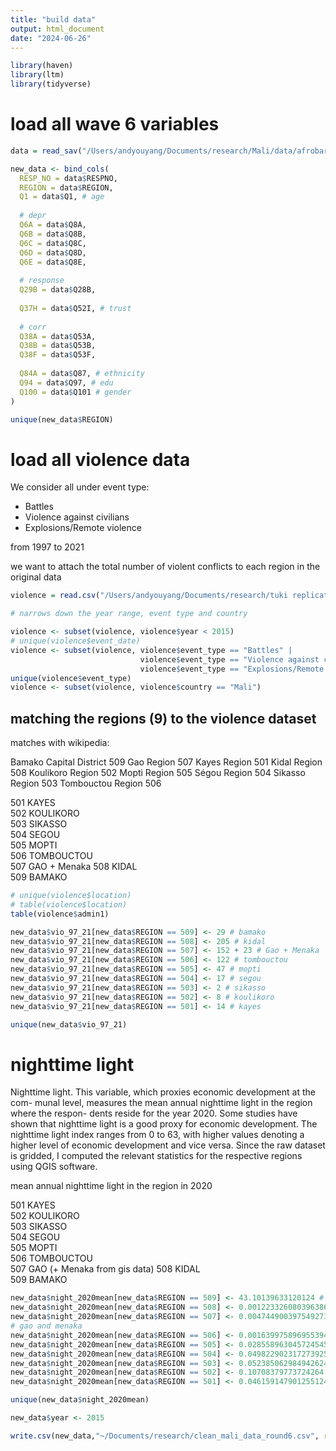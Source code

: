 ```yaml
---
title: "build data"
output: html_document
date: "2024-06-26"
---
```


```r
library(haven)
library(ltm)
library(tidyverse)
```


# load all wave 6 variables

```r
data = read_sav("/Users/andyouyang/Documents/research/Mali/data/afrobarometer_mli_r6_2015.sav")
```

```r
new_data <- bind_cols(
  RESP_NO = data$RESPNO,
  REGION = data$REGION,
  Q1 = data$Q1, # age
  
  # depr
  Q6A = data$Q8A,
  Q6B = data$Q8B,
  Q6C = data$Q8C,
  Q6D = data$Q8D,
  Q6E = data$Q8E,
  
  # response
  Q29B = data$Q28B, 
  
  Q37H = data$Q52I, # trust
  
  # corr
  Q38A = data$Q53A,
  Q38B = data$Q53B,
  Q38F = data$Q53F,
  
  Q84A = data$Q87, # ethnicity
  Q94 = data$Q97, # edu
  Q100 = data$Q101 # gender
)
```

```r
unique(new_data$REGION)
```


# load all violence data

We consider all under event type:

- Battles
- Violence against civilians
- Explosions/Remote violence

from 1997 to 2021 

we want to attach the total number of violent conflicts to each region in the original data


```r
violence = read.csv("/Users/andyouyang/Documents/research/tuki replication/Africa_1997-2024_Jun21.csv")
```


```r
# narrows down the year range, event type and country 

violence <- subset(violence, violence$year < 2015)
# unique(violence$event_date)
violence <- subset(violence, violence$event_type == "Battles" | 
                             violence$event_type == "Violence against civilians" | 
                             violence$event_type == "Explosions/Remote violence")
unique(violence$event_type)
violence <- subset(violence, violence$country == "Mali")
```

## matching the regions (9) to the violence dataset

matches with wikipedia: 

Bamako Capital District     509
Gao Region                  507
Kayes Region                501
Kidal Region                508
Koulikoro Region            502
Mopti Region                505
Ségou Region                504
Sikasso Region              503
Tombouctou Region           506

501	KAYES			
502	KOULIKORO			
503	SIKASSO			
504	SEGOU			
505	MOPTI			
506	TOMBOUCTOU			
507	GAO			   + Menaka
508	KIDAL			
509	BAMAKO

```r
# unique(violence$location)
# table(violence$location)
table(violence$admin1)
```

```r
new_data$vio_97_21[new_data$REGION == 509] <- 29 # bamako
new_data$vio_97_21[new_data$REGION == 508] <- 205 # kidal
new_data$vio_97_21[new_data$REGION == 507] <- 152 + 23 # Gao + Menaka
new_data$vio_97_21[new_data$REGION == 506] <- 122 # tombouctou
new_data$vio_97_21[new_data$REGION == 505] <- 47 # mopti
new_data$vio_97_21[new_data$REGION == 504] <- 17 # segou
new_data$vio_97_21[new_data$REGION == 503] <- 2 # sikasso 
new_data$vio_97_21[new_data$REGION == 502] <- 8 # koulikoro
new_data$vio_97_21[new_data$REGION == 501] <- 14 # kayes
```

```r
unique(new_data$vio_97_21)
```

# nighttime light

Nighttime light. This variable, which proxies economic development at the com-
munal level, measures the mean annual nighttime light in the region where the respon-
dents reside for the year 2020. Some studies have shown that nighttime light is a
good proxy for economic development. The nighttime light index ranges from 0
to 63, with higher values denoting a higher level of economic development and vice
versa. Since the raw dataset is gridded, I computed the relevant statistics for the
respective regions using QGIS software.

mean annual nighttime light in the region in 2020

501	KAYES			
502	KOULIKORO			
503	SIKASSO			
504	SEGOU			
505	MOPTI			
506	TOMBOUCTOU			
507	GAO		        (+ Menaka from gis data)
508	KIDAL			
509	BAMAKO

```r
new_data$night_2020mean[new_data$REGION == 509] <- 43.10139633120124 # bamako
new_data$night_2020mean[new_data$REGION == 508] <- 0.001223326080396386 # kidal
new_data$night_2020mean[new_data$REGION == 507] <- 0.004744900397549273 + 0
# gao and menaka
new_data$night_2020mean[new_data$REGION == 506] <- 0.0016399758969553942 # tombouctou
new_data$night_2020mean[new_data$REGION == 505] <- 0.028558963045724545 # mopti
new_data$night_2020mean[new_data$REGION == 504] <- 0.049822902317273925 # segou
new_data$night_2020mean[new_data$REGION == 503] <- 0.052385062984942624 # sikasso
new_data$night_2020mean[new_data$REGION == 502] <- 0.10708379773724264 # koulikoro
new_data$night_2020mean[new_data$REGION == 501] <- 0.046159147901255124 # kayes

unique(new_data$night_2020mean)
```

```r
new_data$year <- 2015
```

```r
write.csv(new_data,"~/Documents/research/clean_mali_data_round6.csv", row.names = FALSE)
```
